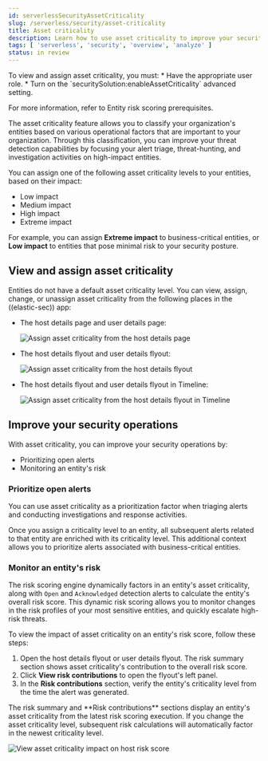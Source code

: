 ```yaml
---
id: serverlessSecurityAssetCriticality
slug: /serverless/security/asset-criticality
title: Asset criticality
description: Learn how to use asset criticality to improve your security operations.
tags: [ 'serverless', 'security', 'overview', 'analyze' ]
status: in review
---
```


<DocBadge template="technical preview" />

<DocCallOut title="Requirements">
To view and assign asset criticality, you must:
* Have the appropriate user role.
* Turn on the `securitySolution:enableAssetCriticality` <DocLink id="serverlessSecurityAdvancedSettings" section="enable-asset-criticality-workflows" >advanced setting</DocLink>.

For more information, refer to <DocLink id="serverlessSecurityERSRequirements">Entity risk scoring prerequisites</DocLink>.
</DocCallOut>

The asset criticality feature allows you to classify your organization's entities based on various operational factors that are important to your organization. Through this classification, you can improve your threat detection capabilities by focusing your alert triage, threat-hunting, and investigation activities on high-impact entities.

You can assign one of the following asset criticality levels to your entities, based on their impact:

* Low impact
* Medium impact
* High impact
* Extreme impact

For example, you can assign **Extreme impact** to business-critical entities, or **Low impact** to entities that pose minimal risk to your security posture.

## View and assign asset criticality

Entities do not have a default asset criticality level. You can view, assign, change, or unassign asset criticality from the following places in the ((elastic-sec)) app:

* The <DocLink id="serverlessSecurityHostsOverview" section="host-details-page">host details page</DocLink> and <DocLink id="serverlessSecurityUsersPage" section="user-details-page">user details page</DocLink>:

  ![Assign asset criticality from the host details page](../images/asset-criticality/-assign-asset-criticality-host-details.png) 

* The <DocLink id="serverlessSecurityHostsOverview" section="host-details-flyout">host details flyout</DocLink> and <DocLink id="serverlessSecurityUsersPage" section="user-details-flyout">user details flyout</DocLink>:

  ![Assign asset criticality from the host details flyout](../images/asset-criticality/-assign-asset-criticality-host-flyout.png)

* The host details flyout and user details flyout in <DocLink id="serverlessSecurityTimelinesUi">Timeline</DocLink>:

  ![Assign asset criticality from the host details flyout in Timeline](../images/asset-criticality/-assign-asset-criticality-timeline.png)

## Improve your security operations

With asset criticality, you can improve your security operations by:

* <DocLink id="serverlessSecurityAssetCriticality" section="prioritize-open-alerts">Prioritizing open alerts</DocLink>
* <DocLink id="serverlessSecurityAssetCriticality" section="monitor-an-entitys-risk">Monitoring an entity's risk</DocLink>

### Prioritize open alerts

You can use asset criticality as a prioritization factor when triaging alerts and conducting investigations and response activities.

Once you assign a criticality level to an entity, all subsequent alerts related to that entity are enriched with its criticality level. This additional context allows you to  <DocLink id="serverlessSecurityAnalyzeRiskScoreData" section="triage-alerts-associated-with-high-risk-or-business-critical-entities">prioritize alerts associated with business-critical entities</DocLink>.

### Monitor an entity's risk

The risk scoring engine dynamically factors in an entity's asset criticality, along with `Open` and `Acknowledged` detection alerts to <DocLink id="serverlessSecurityEntityRiskScoring" section="how-is-risk-score-calculated">calculate the entity's overall risk score</DocLink>. This dynamic risk scoring allows you to monitor changes in the risk profiles of your most sensitive entities, and quickly escalate high-risk threats. 

To view the impact of asset criticality on an entity's risk score, follow these steps:

1. Open the <DocLink id="serverlessSecurityHostsOverview" section="host-details-flyout">host details flyout</DocLink> or <DocLink id="serverlessSecurityUsersPage" section="user-details-flyout">user details flyout</DocLink>. The risk summary section shows asset criticality's contribution to the overall risk score.
1. Click **View risk contributions** to open the flyout's left panel.
1. In the **Risk contributions** section, verify the entity's criticality level from the time the alert was generated.

<DocCallOut title="Note">
The risk summary and **Risk contributions** sections display an entity's asset criticality from the latest risk scoring execution. If you change the asset criticality level, subsequent risk calculations will automatically factor in the newest criticality level.
</DocCallOut>

![View asset criticality impact on host risk score](../images/asset-criticality/-asset-criticality-impact.png)
